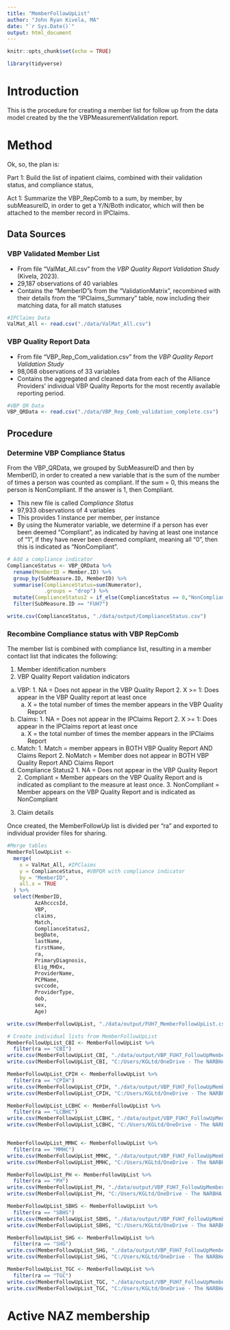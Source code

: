 ```yaml
---
title: "MemberFollowUpList"
author: "John Ryan Kivela, MA"
date: "`r Sys.Date()`"
output: html_document
---
```


```r
knitr::opts_chunk$set(echo = TRUE)

library(tidyverse)
```

# Introduction
This is the procedure for creating a member list for follow up from the data model created by the the VBPMeasurementValidation report.

# Method

Ok, so, the plan is:

Part 1: Build the list of inpatient claims, combined with their validation status, and compliance status, 

Act 1: Summarize the VBP_RepComb to a sum, by member, by subMeasureID, in order to get a Y/N/Both indicator, which will then be attached to the member record in IPClaims.

## Data Sources
### VBP Validated Member List

- From file "ValMat_All.csv" from the *VBP Quality Report Validation Study* (Kivela, 2023).
- 29,187 observations of 40 variables
- Contains the "MemberID"s from the "ValidationMatrix", recombined with their details from the "IPClaims_Summary" table, now including their matching data, for all match statuses

```r

#IPClaims Data
ValMat_All <- read.csv("./data/ValMat_All.csv") 

```

### VBP Quality Report Data

- From file "VBP_Rep_Com_validation.csv" from the *VBP Quality Report Validation Study*
- 98,068 observations of 33 variables
- Contains the aggregated and cleaned data from each of the Alliance Providers' individual VBP Quality Reports for the most recently available reporting period.


```r

#VBP QR Data
VBP_QRData <- read.csv("./data/VBP_Rep_Comb_validation_complete.csv")

```

## Procedure
### Determine VBP Compliance Status

From the VBP_QRData, we grouped by SubMeasureID and then by MemberID, in order to created a new variable that is the sum of the number of times a person was counted as compliant. If the sum = 0, this means the person is NonCompliant. If the answer is 1, then Compliant.

- This new file is called *Compliance Status*
- 97,933 observations of 4 variables
- This provides 1 instance per member, per instance
- By using the Numerator variable, we determine if a person has ever been deemed "Compliant", as indicated by having at least one instance of "1", if they have never been deemed compliant, meaning all "0", then this is indicated as "NonCompliant".

```r

# Add a compliance indicator
ComplianceStatus <- VBP_QRData %>% 
  rename(MemberID = Member.ID) %>% 
  group_by(SubMeasure.ID, MemberID) %>%
  summarise(ComplianceStatus=sum(Numerator),
            .groups = "drop") %>% 
  mutate(ComplianceStatus2 = if_else(ComplianceStatus == 0,"NonCompliant", "Compliant")) %>% 
  filter(SubMeasure.ID == "FUH7")

write.csv(ComplianceStatus, "./data/output/ComplianceStatus.csv")

```

### Recombine Compliance status with VBP RepComb

The member list is combined with compliance list, resulting in a member contact list that indicates the following:

1. Member identification numbers
2. VBP Quality Report validation indicators
  a. VBP: 
    1. NA = Does not appear in the VBP Quality Report
    2. X >= 1: Does appear in the VBP Quality report at least once
      a. X = the total number of times the member appears in the VBP Quality Report
  b. Claims:
    1. NA = Does not appear in the IPClaims Report
    2. X >= 1: Does appear in the IPClaims report at least once
      a. X = the total number of times the member appears in the IPClaims Report
  c. Match:
    1. Match = member appears in BOTH VBP Quality Report AND Claims Report
    2. NoMatch = Member does not appear in BOTH VBP Quality Report AND Claims Report
  d. Compliance Status2
    1. NA = Does not appear in the VBP Quality Report
    2. Compliant = Member appears on the VBP Quality Report and is indicated as compliant to the measure at least once.
    3. NonCompliant = Member appears on the VBP Quality Report and is indicated as NonCompliant
3. Claim details

Once created, the MemberFollowUp list is divided per "ra" and exported to individual provider files for sharing.

```r

#Merge tables
MemberFollowUpList <- 
  merge(
    x = ValMat_All, #IPClaims
    y = ComplianceStatus, #VBPQR with compliance indicator
    by = "MemberID",
    all.x = TRUE
  ) %>% 
  select(MemberID,
         AzAhcccsId,
         VBP,
         claims,
         Match,
         ComplianceStatus2,
         begDate,
         lastName,
         firstName,
         ra,
         PrimaryDiagnosis,
         Elig_MHDx,
         ProviderName,
         PCPName,
         svccode,
         ProviderType,
         dob,
         sex,
         Age)

write.csv(MemberFollowUpList, "./data/output/FUH7_MemberFollowUpList.csv")

# Create individual lists from MemberFollowUpList
MemberFollowUpList_CBI <- MemberFollowUpList %>% 
  filter(ra == "CBI")
write.csv(MemberFollowUpList_CBI, "./data/output/VBP_FUH7_FollowUpMemberList/CBI/FUH7_MemberFollowUpList_CBI.csv")
write.csv(MemberFollowUpList_CBI, "C:/Users/KGLtd/OneDrive - The NARBHA Institute/ACO/Data and Reports/AllianceProvider_SharedData/CBI/FUH7_MemberFollowUpList_CBI.csv")

MemberFollowUpList_CPIH <- MemberFollowUpList %>% 
  filter(ra == "CPIH")
write.csv(MemberFollowUpList_CPIH, "./data/output/VBP_FUH7_FollowUpMemberList/CPIH/FUH7_MemberFollowUpList_CPIH.csv")
write.csv(MemberFollowUpList_CPIH, "C:/Users/KGLtd/OneDrive - The NARBHA Institute/ACO/Data and Reports/AllianceProvider_SharedData/CPIH/FUH7_MemberFollowUpList_CPIH.csv")

MemberFollowUpList_LCBHC <- MemberFollowUpList %>% 
  filter(ra == "LCBHC")
write.csv(MemberFollowUpList_LCBHC, "./data/output/VBP_FUH7_FollowUpMemberList/LCBHC/FUH7_MemberFollowUpList_LCBHC.csv")
write.csv(MemberFollowUpList_LCBHC, "C:/Users/KGLtd/OneDrive - The NARBHA Institute/ACO/Data and Reports/AllianceProvider_SharedData/LCBHC/FUH7_MemberFollowUpList_LCBHC.csv")


MemberFollowUpList_MMHC <- MemberFollowUpList %>% 
  filter(ra == "MMHC")
write.csv(MemberFollowUpList_MMHC, "./data/output/VBP_FUH7_FollowUpMemberList/MMHC/FUH7_MemberFollowUpList_MMHC.csv")
write.csv(MemberFollowUpList_MMHC, "C:/Users/KGLtd/OneDrive - The NARBHA Institute/ACO/Data and Reports/AllianceProvider_SharedData/MMHC/FUH7_MemberFollowUpList_MMHC.csv")

MemberFollowUpList_PH <- MemberFollowUpList %>% 
  filter(ra == "PH")
write.csv(MemberFollowUpList_PH, "./data/output/VBP_FUH7_FollowUpMemberList/PH/FUH7_MemberFollowUpList_PH.csv")
write.csv(MemberFollowUpList_PH, "C:/Users/KGLtd/OneDrive - The NARBHA Institute/ACO/Data and Reports/AllianceProvider_SharedData/PH/FUH7_MemberFollowUpList_PH.csv")

MemberFollowUpList_SBHS <- MemberFollowUpList %>% 
  filter(ra == "SBHS")
write.csv(MemberFollowUpList_SBHS, "./data/output/VBP_FUH7_FollowUpMemberList/SBHS/FUH7_MemberFollowUpList_SBHS.csv")
write.csv(MemberFollowUpList_SBHS, "C:/Users/KGLtd/OneDrive - The NARBHA Institute/ACO/Data and Reports/AllianceProvider_SharedData/SBHS/FUH7_MemberFollowUpList_SBHS.csv")

MemberFollowUpList_SHG <- MemberFollowUpList %>% 
  filter(ra == "SHG")
write.csv(MemberFollowUpList_SHG, "./data/output/VBP_FUH7_FollowUpMemberList/SHG/FUH7_MemberFollowUpList_SHG.csv")
write.csv(MemberFollowUpList_SHG, "C:/Users/KGLtd/OneDrive - The NARBHA Institute/ACO/Data and Reports/AllianceProvider_SharedData/SHG/FUH7_MemberFollowUpList_SHG.csv")

MemberFollowUpList_TGC <- MemberFollowUpList %>% 
  filter(ra == "TGC")
write.csv(MemberFollowUpList_TGC, "./data/output/VBP_FUH7_FollowUpMemberList/TGC/FUH7_MemberFollowUpList_TGC.csv")
write.csv(MemberFollowUpList_TGC, "C:/Users/KGLtd/OneDrive - The NARBHA Institute/ACO/Data and Reports/AllianceProvider_SharedData/TGC/FUH7_MemberFollowUpList_TGC.csv")


```

# Active NAZ membership